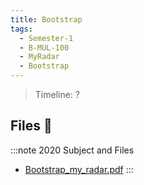 ```yaml
---
title: Bootstrap
tags:
  - Semester-1
  - B-MUL-100
  - MyRadar
  - Bootstrap
---
```

> Timeline: ?


## Files 📂

:::note 2020 Subject and Files
- [Bootstrap_my_radar.pdf](https://github.com/Studio-17/Epitech-Subjects/raw/main/Semester-1/B-MUL-100/MyRadar/Bootstrap/Bootstrap_my_radar.pdf)
:::

